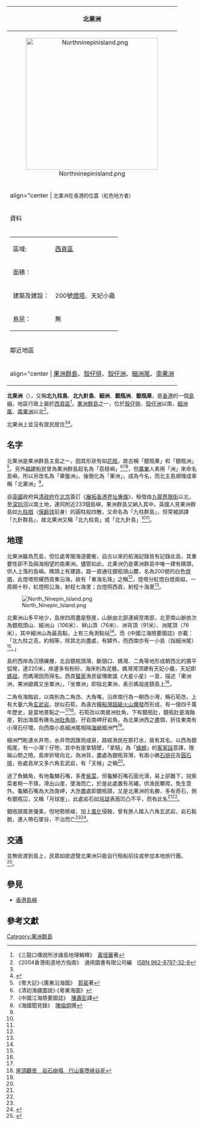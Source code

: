 {| border="1" cellspacing="0" align="right" cellpadding="2" style = "margin-left: 0.5em;"
|-----
! bgcolor="#66FF00" | 北果洲
|-----
| align="center" | [[File:Northninepinisland.png|350px]]
|-----
| align="center | <span style="font-size:smaller;">北果洲在香港的位置（紅色地方者）</span>
|-----
! bgcolor="#66FF00" | 資料
|-----
|
{| align="center"
|-----
| 區域: || [[西貢區|西貢區]]
|-----
| 面積： || {{Convert|0.25|sqkm|acre|0|link=on}}
|-----
| 建築及建設： || 200號[[燈塔|燈塔]]、天妃小龕
|-----
| 島民： || 無
|}
|-----
! bgcolor="#66FF00" | 鄰近地區
|-----
| align="center | [[果洲群島|果洲群島]]、[[殼仔排|殼仔排]]、[[殼仔洲|殼仔洲]]、[[細洲尾|細洲尾]]、[[南果洲|南果洲]]
|}

'''北果洲'''（{{lang-en|North Ninepin Island}}），又稱'''北九柱島'''、'''北九針島'''、'''細洲'''、'''銀瓶洲'''、'''銀瓶果'''，是[[香港|香港]]的一個[[島嶼|島嶼]]，地區行政上屬於[[西貢區|西貢區]]<ref name="三龍口傳說所涉諸島地理輯釋">《三龍口傳說所涉諸島地理輯釋》　[[黃垤華|黃垤華]]著</ref>。[[果洲群島|果洲群島]]之一，位於[[殼仔排|殼仔排]]、[[殼仔洲|殼仔洲]]以南，[[細洲尾|細洲尾]]、[[南果洲|南果洲]]以北<ref name="2004香港街道地方指南">《2004香港街道地方指南》　通用圖書有限公司編　[[ISBN|ISBN 962-8797-32-8]]</ref>。

北果洲上並沒有居民居住<ref name="三龍口傳說所涉諸島地理輯釋"/><ref name="果洲群島　六角岩石賣奇特">{{Cite web |url=http://www.singtaobooks.com/images/in-HK%20Nature.pdf |title=果洲群島　六角岩石賣奇特 |accessdate=2007-08-04 |archive-date=2007-09-27 |archive-url=https://web.archive.org/web/20070927003152/http://www.singtaobooks.com/images/in-HK%20Nature.pdf |dead-url=no }}</ref>。

==名字==

北果洲是果洲群島主島之一，因其形狀有如[[花瓶|花瓶]]，故古稱「銀瓶果」和「銀瓶洲」<ref>《粵大記》·《廣東沿海圖》　[[郭棐|郭棐]]著</ref>。另外[[福建|福建]]船民曾為果洲群島起名為「荔枝嶼」<ref>《清初海疆圖說》·《粵東海圖》</ref><ref name="中國江海險要圖誌">《中國江海險要圖誌》　[[陳壽彭|陳壽彭]]譯</ref><ref>《海國聞見錄》　[[陳倫炯|陳倫炯]]撰</ref>，但[[廣東|廣東]]人素用「洲」來命名島嶼，所以另改名為「果盤洲」、後簡化為「果洲」，成為今名，而北主島順理成章稱「北果洲」<ref name="三龍口傳說所涉諸島地理輯釋"/>。

自[[英國|英國]]政府與[[清朝|清政府]]在[[北京|北京]]簽訂《[[展拓香港界址專條|展拓香港界址專條]]》，租借由[[九龍|九龍]][[界限街|界限街]]以北，至[[深圳河|深圳河]]以南土地，連同附近233個島嶼，果洲群島又納入其中。英國人見果洲群島如[[九柱戲|九柱戲]]（[[保齡球|保齡球]]前身）的圓柱般四散，又命名為「九柱群島」，但常被誤譯「九針群島」，故北果洲又稱「北九柱島」或「北九針島」<ref name="三龍口傳說所涉諸島地理輯釋"/><ref name="中國江海險要圖誌"/>。

==地理==

北果洲雖為荒島，但位處粵閩海道要衝，自古以來的航海記錄皆有記錄此島，其重要性卻不及隔海相望的南果洲。儘管如此，北果洲仍是果洲群島中唯一建有碼頭，供人上落的島嶼。碼頭上有建路，路一直通往銀瓶頭山麓，名為200號的白色[[燈塔|燈塔]]，此燈塔照耀西貢東沿海，故有「東海名珠」之稱<ref name="果洲群島　六角岩石賣奇特"/>，燈塔分紅燈白燈兩組，一周期十秒，紅燈照公海，射程七海里；白燈照西貢，射程十海里<ref name="三龍口傳說所涉諸島地理輯釋"/>。

[[File:North_Ninepin_Island.png|left]]

北果洲山多平地少，島岸四周盡是懸崖，山脈由北部連綿至南部，北至南山脈依次為銀瓶頭山、細洲山（106米）、冧山頂（76米）、洲背頂（91米）、洲尾頂（76米），其中細洲山為最高點，上有三角測點站<ref name="三龍口傳說所涉諸島地理輯釋"/>。而《中國江海險要圖誌》亦載：「北九柱之高，約相等，除其北向盡處，有罅外，而西南亦有一小島（指細洲尾）<ref name="中國江海險要圖誌"/>。」

島的西岸為沉積礫層，北自銀瓶頭灣、斷頸口、媽灣、二角等地形成朝西北的廣平弧彎，達220米，岸邊多有粉砂，海床則為泥層。媽灣灣頂建有天妃小龕，天妃即[[媽祖|媽祖]]，而媽灣因而得名。西貢[[蜑家|蜑家]]漁民留傳歌謠《大星小星》一首，描述「果洲洲，果洲娘媽又坐單洲」，「坐單洲」即指北果洲，表示媽祖座鎮島上<ref name="三龍口傳說所涉諸島地理輯釋"/>。

二角有海蝕岩，以南則為二角氹、大角嘴，沿岸南行為一朝西小灣，稱石筍氹，上有大量六角[[玄武岩|玄武岩]]，狀似石筍，為遠古[[糧船灣超級火山|糧船灣超級火山]][[火山爆發|爆發]]而形成，有一億四千萬年歷史，是當地景點之一<ref name="果洲群島　六角岩石賣奇特"/><ref name="崖頂觀景　岩石崩塌　行山客墮峽谷死">[http://appledaily.atnext.com/template/apple/art_main.cfm?iss_id=20060731&sec_id=4104&subsec_id=11866&art_id=6175608 崖頂觀景　岩石崩塌　行山客墮峽谷死]{{dead link|date=2017年11月 |bot=InternetArchiveBot |fix-attempted=yes }}</ref>。石筍氹以南接洲肚角，下有銀瓶肚，銀瓶肚是海蝕崖，對出海面有礁名[[洲肚角排|洲肚角排]]。孖岩南岬孖岩角，為北果洲西之盡頭，折往東南有小灣石仔環，向西南小島細洲尾相隔[[海峽|海峽]]細洲門<ref name="三龍口傳說所涉諸島地理輯釋"/>。

細洲門毗連水井笏，水井笏因匯雨成泉，路經漁民在那打水，故有其名。以西為銀瓶尾，有一小灣丫仔笏，其中有崖拿騎壁，「拿騎」為「[[蠄蟧|蠄蟧]]」的[[客家話|客家話]]意譯，隱喻山勢之險。島岸折彎向北，為洲背，盡處為銀瓶背灣，有兩小礁[[石排仔|石排仔]]及[[圓石排|圓石排]]，些處島岸又多六角玄武岩，有「天梯」之稱<ref name="三龍口傳說所涉諸島地理輯釋"/>。

過了魚鱗角，有地龜鱗石嘴，多產[[紫菜|紫菜]]，但龜鱗石嘴石面光滑，易上卻難下，捖紫菜者稍一不慎，滑出山崖，墜海而亡，於是此處置有吊繩，供漁民攀爬，免生意外。龜鱗石嘴為大氹南岬，大氹盡處即銀瓶頸，又是北果洲的名勝，多有奇石，側有銀瓶冚，又稱「月球崖」，此處岩石如[[月球|月球]]表面凹凸不平，而有此名<ref name="三龍口傳說所涉諸島地理輯釋"/><ref name="果洲群島　六角岩石賣奇特"/>。

銀瓶頸風景優美，但地勢險峻，加上[[風化|風化]]侵蝕，曾有旅人踏入六角玄武岩，岩石鬆脫，連人帶石墜谷，不治而亡<ref name="崖頂觀景　岩石崩塌　行山客墮峽谷死"/><ref>{{Cite web |url=http://paper.wenweipo.com/2006/07/31/HK0607310011.htm |title=行山老將墮崖亡 |accessdate=2007-08-06 |archive-date=2008-03-21 |archive-url=https://web.archive.org/web/20080321023957/http://paper.wenweipo.com/2006/07/31/HK0607310011.htm |dead-url=no }}</ref>。

==交通==

並無街渡到島上，民眾如欲遊覽北果洲只能自行租船前往或參加本地旅行團。<ref>{{Cite web |url=http://www.hksatellite.net/html/coastal_climbing/nteast/nine_pin/index1.htm |title=果洲群島 |accessdate=2007-08-06 |archive-date=2007-09-29 |archive-url=https://web.archive.org/web/20070929080916/http://www.hksatellite.net/html/coastal_climbing/nteast/nine_pin/index1.htm |dead-url=no }}</ref>。

==參見==

*[[香港島嶼|香港島嶼]]

==參考文獻==
<div class="references-small">
<references />
</div>

{{香港島嶼}}

[[Category:果洲群島|Category:果洲群島]]